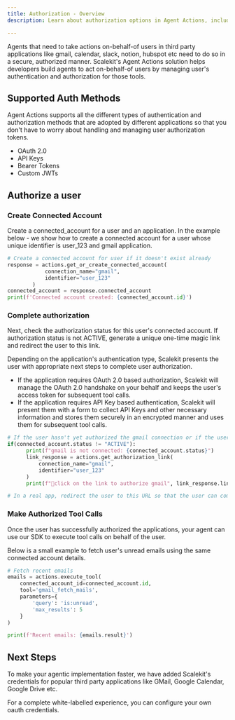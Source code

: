 ```yaml
---
title: Authorization - Overview
description: Learn about authorization options in Agent Actions, including OAuth flows, permissions, and security best practices.

---
```



Agents that need to take actions on-behalf-of users in third party applications like gmail, calendar, slack, notion, hubspot etc need to do so in a secure, authorized manner. Scalekit's Agent Actions solution helps developers build agents to act on-behalf-of users by managing user's authentication and authorization for those tools.

## Supported Auth Methods

Agent Actions supports all the different types of authentication and authorization methods that are adopted by different applications so that you don't have to worry about handling and managing user authorization tokens.

- OAuth 2.0
- API Keys
- Bearer Tokens
- Custom JWTs

## Authorize a user

### Create Connected Account

Create a connected_account for a user and an application. In the example below - we show how to create a connected account for a user whose unique identifier is user_123 and gmail application.

```python
# Create a connected account for user if it doesn't exist already
response = actions.get_or_create_connected_account(
            connection_name="gmail",
            identifier="user_123"
        )
connected_account = response.connected_account
print(f'Connected account created: {connected_account.id}')
```

### Complete authorization

Next, check the authorization status for this user's connected account. If authorization status is not ACTIVE, generate a unique one-time magic link and redirect the user to this link.

Depending on the application's authentication type, Scalekit presents the user with appropriate next steps to complete user authorization.

- If the application requires OAuth 2.0 based authorization, Scalekit will manage the OAuth 2.0 handshake on your behalf and keeps the user's access token for subsequent tool calls.
- If the application requires API Key based authentication, Scalekit will present them with a form to collect API Keys and other necessary information and stores them securely in an encrypted manner and uses them for subsequent tool calls.

```python
# If the user hasn't yet authorized the gmail connection or if the user's access token is expired, generate a link for them to authorize the connection
if(connected_account.status != "ACTIVE"):
      print(f"gmail is not connected: {connected_account.status}")
      link_response = actions.get_authorization_link(
          connection_name="gmail",
          identifier="user_123"
      )
      print(f"🔗click on the link to authorize gmail", link_response.link)

# In a real app, redirect the user to this URL so that the user can complete the authentication process for their gmail account
```

### Make Authorized Tool Calls

Once the user has successfully authorized the applications, your agent can use our SDK to execute tool calls on behalf of the user.

Below is a small example to fetch user's unread emails using the same connected account details.

```python
# Fetch recent emails
emails = actions.execute_tool(
    connected_account_id=connected_account.id,
    tool='gmail_fetch_mails',
    parameters={
        'query': 'is:unread',
        'max_results': 5
    }
)

print(f'Recent emails: {emails.result}')
```

## Next Steps

To make your agentic implementation faster, we have added Scalekit's credentials for popular third party applications like GMail, Google Calendar, Google Drive etc.

For a complete white-labelled experience, you can configure your own oauth credentials.

<LinkCard href="/agent-actions/advanced/bring-your-own-oauth" title="Bring your own Credentials"/>
